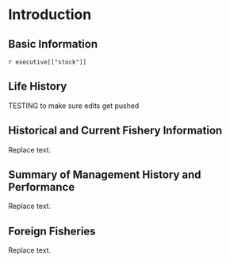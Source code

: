 # Introduction
## Basic Information
`r executive[["stock"]]`

## Life History
TESTING to make sure edits get pushed


## Historical and Current Fishery Information
Replace text.

## Summary of Management History and Performance
Replace text.

## Foreign Fisheries
Replace text.


